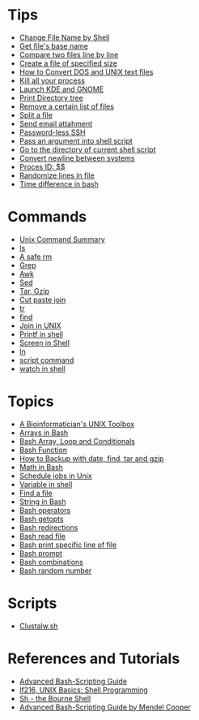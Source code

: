 = Tips = 
* [[Change File Name by Shell]]
* [[Get file name in Shell|Get file's base name]]
* [[Compare two files line by line]]
* [[Create a file of specified size]]
* [[How to Convert DOS and UNIX text files]]
* [[Kill all your process]]
* [[Launch KDE and GNOME]]
* [[Print Directory tree]]
* [[Remove a certain list of files]]
* [[Split a file]]
* [[Send email attahment]]
* [[Password-less SSH]]
* [[Pass an argument into shell script]]
* [[Go to the directory of current shell script]]
* [[Convert newline between systems]]
* [[Process ID|Proces ID: $$]]
* [[Randomize lines in file]]
* [[Time difference in bash]]

= Commands =
* [[Unix Command Summary]]
* [[ls]]
* [[A safe rm]]
* [[Grep]]
* [[Awk]]
* [[Sed]]
* [[Tar, Gzip]]
* [[Cut paste join]]
* [[Tr|tr]]
* [[Find|find]]
* [[Join in UNIX]]
* [[Printf in shell]]
* [[Screen in Shell]]
* [[ln]]
* [[script command]]
* [[watch in shell]]
 
= Topics = 
* [[A Bioinformatician's UNIX Toolbox]]
* [[Arrays in Bash]]
* [[Bash Array, Loop and Conditionals]]
* [[Bash Function]]
* [[How to Backup with date, find, tar and gzip]]
* [[Math in Bash]]
* [[Schedule jobs in Unix]]
* [[Variable in shell]]
* [[Find a file]]
* [[String in Bash]]
* [[Bash operators]]
* [[Bash getopts]]
* [[Bash redirections]]
* [[Bash read file]]
* [[Bash print specific line of file]]
* [[Bash prompt]]
* [[Bash combinations]]
* [[Bash random number]]

= Scripts = 
* [[Clustalw|Clustalw.sh]]

= References and Tutorials =
* [http://www.linuxtopia.org/online_books/advanced_bash_scripting_guide/index.html Advanced Bash-Scripting Guide]
* [http://mercury.chem.pitt.edu/~sasha/LinuxFocus/English/September2001/article216.shtml lf216, UNIX Basics: Shell Programming]
* [http://www.grymoire.com/Unix/Sh.html Sh - the Bourne Shell]
* [http://tldp.org/LDP/abs/html/ Advanced Bash-Scripting Guide by Mendel Cooper]
